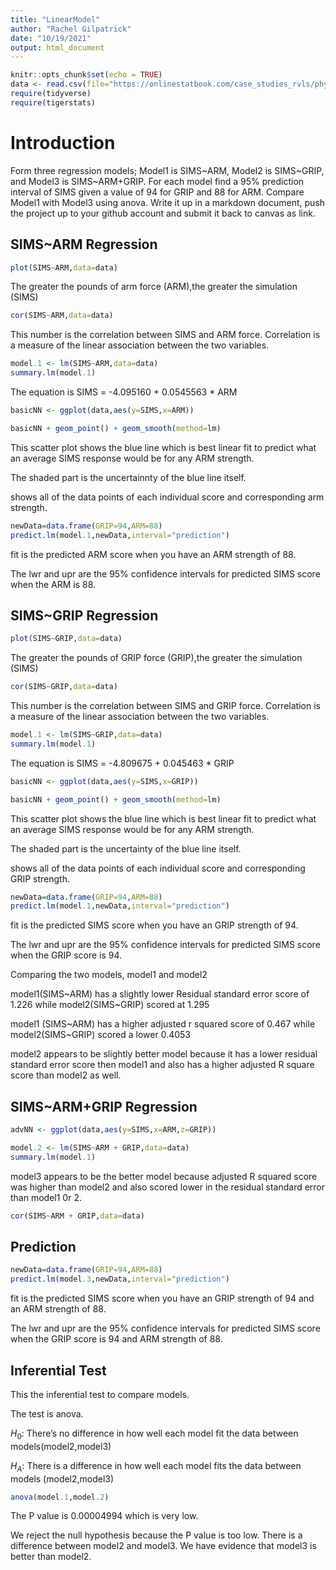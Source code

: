 ```yaml
---
title: "LinearModel"
author: "Rachel Gilpatrick"
date: "10/19/2021"
output: html_document
---
```


```r
knitr::opts_chunk$set(echo = TRUE)
data <- read.csv(file="https://onlinestatbook.com/case_studies_rvls/physical_strength/data.txt",sep="",header=TRUE)
require(tidyverse)
require(tigerstats)
```

# Introduction

Form three regression models; Model1 is SIMS~ARM, Model2 is SIMS~GRIP, and Model3 is SIMS~ARM+GRIP. For each model find a 95% prediction interval of SIMS given a value of 94  for GRIP and 88 for ARM. Compare Model1 with Model3 using anova. Write it up in a markdown document, push the project up to your github account and submit it back to canvas as link.

## SIMS~ARM Regression

```r
plot(SIMS~ARM,data=data)
```

The greater the pounds of arm force (ARM),the greater the simulation (SIMS)

```r
cor(SIMS~ARM,data=data)
```
This number is the correlation between SIMS and ARM force. Correlation is a measure of the linear association between the two variables.

```r
model.1 <- lm(SIMS~ARM,data=data)
summary.lm(model.1)
```
The equation is SIMS = -4.095160 + 0.0545563 * ARM

```r
basicNN <- ggplot(data,aes(y=SIMS,x=ARM))
```

```r
basicNN + geom_point() + geom_smooth(method=lm)
``` 

This scatter plot shows the blue line which is best linear fit to predict what an average SIMS response would be for any ARM strength.

The shaded part is the uncertainnty of the blue line itself.

shows all of the data points of each individual score and corresponding arm strength. 

```r
newData=data.frame(GRIP=94,ARM=88)
predict.lm(model.1,newData,interval="prediction")
```
fit is the predicted ARM score when you have an ARM strength of 88.

The lwr and upr are the 95% confidence intervals for predicted SIMS score when the ARM is 88. 

## SIMS~GRIP Regression

```r
plot(SIMS~GRIP,data=data)
```

The greater the pounds of GRIP force (GRIP),the greater the simulation (SIMS)

```r
cor(SIMS~GRIP,data=data)
```
This number is the correlation between SIMS and GRIP force. Correlation is a measure of the linear association between the two variables.

```r
model.1 <- lm(SIMS~GRIP,data=data)
summary.lm(model.1)
```
The equation is SIMS = -4.809675 + 0.045463 * GRIP

```r
basicNN <- ggplot(data,aes(y=SIMS,x=GRIP))
```

```r
basicNN + geom_point() + geom_smooth(method=lm)
``` 

This scatter plot shows the blue line which is best linear fit to predict what an average SIMS response would be for any ARM strength.

The shaded part is the uncertainty of the blue line itself.

shows all of the data points of each individual score and corresponding GRIP strength. 

```r
newData=data.frame(GRIP=94,ARM=88)
predict.lm(model.1,newData,interval="prediction")
```
fit is the predicted SIMS score when you have an GRIP strength of 94.

The lwr and upr are the 95% confidence intervals for predicted SIMS score when the GRIP score is 94.

Comparing the two models, model1 and model2

model1(SIMS~ARM) has a slightly lower Residual standard error score of 1.226 while model2(SIMS~GRIP) scored at 1.295

model1 (SIMS~ARM) has a higher adjusted r squared score of 0.467 while model2(SIMS~GRIP) scored a lower 0.4053

model2 appears to be slightly better model because it has a lower residual standard error score then model1 and also has a higher adjusted R square score than model2 as well.

## SIMS~ARM+GRIP Regression

```r
advNN <- ggplot(data,aes(y=SIMS,x=ARM,z=GRIP))
```

```r
model.2 <- lm(SIMS~ARM + GRIP,data=data)
summary.lm(model.1)
``` 

model3 appears to be the better model because adjusted R squared score was higher than model2 and also scored lower in the residual standard error than model1 0r 2.

```r
cor(SIMS~ARM + GRIP,data=data)
```
## Prediction
```r
newData=data.frame(GRIP=94,ARM=88)
predict.lm(model.3,newData,interval="prediction")
```






fit is the predicted SIMS score when you have an GRIP strength of 94 and an ARM strength of 88.

The lwr and upr are the 95% confidence intervals for predicted SIMS score when the GRIP score is 94 and ARM strength of 88.

## Inferential Test

This the inferential test to compare models.

The test is anova.

$H_0$: There's no difference in how well each model fit the data between models(model2,model3)

$H_A$: There is a difference in how well each model fits the data between models (model2,model3) 

```r
anova(model.1,model.2)
```

The P value is 0.00004994 which is very low.

We reject the null hypothesis because the P value is too low. There is a difference between model2 and model3. We have evidence that model3 is better than model2.